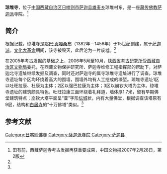 {{Infobox Tibetan Buddhist monastery
|name =琼堆寺
|image =
|image size = 250px
|alt = 
|caption = 
|t=
|w=
|to = 
|ipa={{IPA|}}
|z=
|thdl=
|e=
|tc=琼堆寺
|s=琼堆寺
|p=
|m=
|k=
|pushpin_map = 
|latd =  | latm =  | lats =  | latNS = 
|longd=  | longm= | longs =| longEW = 
|iso_region = 
|map_caption = 
|mapsize = 
|location_country = 中国
|location = {{CHN}}[[西藏自治区|西藏自治区]][[日喀则市|日喀则市]][[萨迦县|萨迦县]]
|coordinates_display =
|founded_by =
|date_founded =
|date_renovated =
|sect = [[萨迦派|萨迦派]]
|mather =[[萨迦寺|萨迦寺]]
|children =
|dedicated_to = 
|tulku =
|head_lama = 
|head_mgh =
|no._of_monks = 
|architecture = 
|festivals =
|footnotes = 
}}
'''琼堆寺'''，位于[[中国|中国]][[西藏自治区|西藏自治区]][[日喀则市|日喀则市]][[萨迦县|萨迦县]][[雄麦乡|雄麦乡]]琼堆村东，是一座[[藏传佛教|藏传佛教]][[萨迦派|萨迦派]]寺院。<ref name=tian>田有前，西藏萨迦寺考古发掘再获重要成果，中国文物报2007年2月28日，第2版</ref>

==简介==
根据记载，琼堆寺是[[鄂巴·贡嘎桑布|鄂巴·贡嘎桑布]]（1382年－1456年）于15世纪创建，属于[[萨迦派|萨迦派]]。[[文化大革命|文化大革命]]期间，该寺被毁灭，此后沦为一片废墟。<ref name=tian/>

在2005年考古发掘的基础之上，2006年5月至10月，[[陕西省考古研究所|陕西省考古研究所]]受[[西藏自治区文物局|西藏自治区文物局]]委托，在西藏文物保护研究所、萨迦寺维修工程指挥部的帮助下，对萨迦北寺遗址继续发掘及调查，同时还对萨迦寺的属寺琼堆寺遗址进行了调查。琼堆寺遗址每个区均环绕着高大的围墙，围墙外均有人工挖成的壕堑。琼堆寺遗址1区以吐旺拉康、杜康为主体；2区以强巴拉康为主体；3区以崩钦大塔为主体。琼堆寺遗址的建筑颇具特色，吐旺拉康三面环绕着礼拜道，墙体厚1.7米，留有早期佛堂建筑特点；崩钦大塔平面呈“亚”字形[[坛城|坛城]]状，内有大量佛堂，根据调查该塔原有9层，结构和[[白居寺|白居寺]]的“十万佛塔”类似。<ref name=tian/>

==参考文献==
{{reflist}}

{{日喀则地标}}
[[Category:日喀则佛寺|Category:日喀则佛寺]]
[[Category:薩迦派寺院|Category:薩迦派寺院]]
[[Category:萨迦县|Category:萨迦县]]